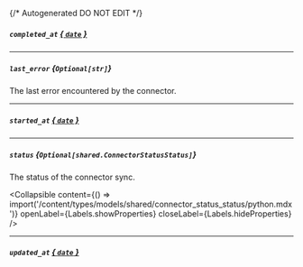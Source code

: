 {/* Autogenerated DO NOT EDIT  */}

##### `completed_at` [*{ `date` }*](https://docs.python.org/3/library/datetime.html#date-objects)

---
##### `last_error` *{`Optional[str]`}*
The last error encountered by the connector.

---
##### `started_at` [*{ `date` }*](https://docs.python.org/3/library/datetime.html#date-objects)

---
##### `status` *{`Optional[shared.ConnectorStatusStatus]`}*
The status of the connector sync.

<Collapsible content={() => import('/content/types/models/shared/connector_status_status/python.mdx')} openLabel={Labels.showProperties} closeLabel={Labels.hideProperties} />


---
##### `updated_at` [*{ `date` }*](https://docs.python.org/3/library/datetime.html#date-objects)


